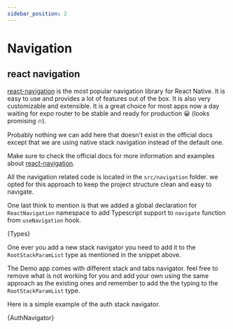 ```yaml
---
sidebar_position: 2
---
```



# Navigation

## react navigation

[react-navigation](https://reactnavigation.org/) is the most popular navigation library for React Native. It is easy to use and provides a lot of features out of the box. It is also very customizable and extensible. It is a great choice for most apps now a day waiting for expo router to be stable and ready for production 😀 (looks promising 🔥).

Probably nothing we can add here that doesn't exist in the official docs except that we are using native stack navigation instead of the default one.

Make sure to check the official docs for more information and examples about [react-navigation](https://reactnavigation.org/).

All the navigation related code is located in the `src/navigation` folder. we opted for this approach to keep the project structure clean and easy to navigate.

One last think to mention is that we added a global declaration for `ReactNavigation` namespace to add Typescript support to `navigate` function from `useNavigation` hook.

<CodeBlock title="src/navigation/types.tsx" language="tsx">
  {Types}
</CodeBlock>

One ever you add a new stack navigator you need to add it to the `RootStackParamList` type as mentioned in the snippet above.

The Demo app comes with different stack and tabs navigator. feel free to remove what is not working for you and add your own using the same approach as the existing ones and remember to add the the typing to the `RootStackParamList` type.

Here is a simple example of the auth stack navigator.

<CodeBlock title="src/navigation/auth-navigator.tsx" language="tsx">
  {AuthNavigator}
</CodeBlock>
